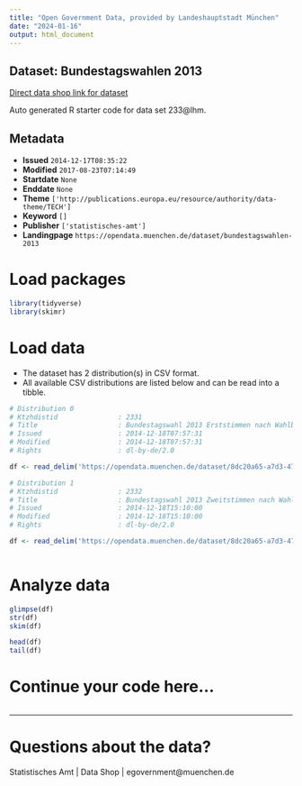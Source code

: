 ```yaml
---
title: "Open Government Data, provided by Landeshauptstadt München"
date: "2024-01-16"
output: html_document
---
```


## Dataset: Bundestagswahlen 2013

[Direct data shop link for dataset](https://opendata.muenchen.de/dataset/bundestagswahlen-2013)

Auto generated R starter code for data set 233@lhm.

## Metadata

- **Issued** `2014-12-17T08:35:22`
- **Modified** `2017-08-23T07:14:49`
- **Startdate** `None`
- **Enddate** `None`
- **Theme** `['http://publications.europa.eu/resource/authority/data-theme/TECH']`
- **Keyword** `[]`
- **Publisher** `['statistisches-amt']`
- **Landingpage** `https://opendata.muenchen.de/dataset/bundestagswahlen-2013`


# Load packages

```r

library(tidyverse)
library(skimr)

```

# Load data

-   The dataset has 2 distribution(s) in CSV format.
-   All available CSV distributions are listed below and can be read into a tibble.

```r

# Distribution 0
# Ktzhdistid               : 2331
# Title                    : Bundestagswahl 2013 Erststimmen nach Wahlbezirken (STAT. Amt)
# Issued                   : 2014-12-18T07:57:31
# Modified                 : 2014-12-18T07:57:31
# Rights                   : dl-by-de/2.0

df <- read_delim('https://opendata.muenchen.de/dataset/8dc20a65-a7d3-4786-82fa-4a8b1faba836/resource/0d8ce841-841f-45da-be03-ff7711765031/download/bundestagswahl2013erststimmenwahlbezirke.csv')

# Distribution 1
# Ktzhdistid               : 2332
# Title                    : Bundestagswahl 2013 Zweitstimmen nach Wahlbezirken
# Issued                   : 2014-12-18T15:10:00
# Modified                 : 2014-12-18T15:10:00
# Rights                   : dl-by-de/2.0

df <- read_delim('https://opendata.muenchen.de/dataset/8dc20a65-a7d3-4786-82fa-4a8b1faba836/resource/7ad81fcb-4123-43bc-92a7-9e7d4c713196/download/bundestagswahl2013zweitstimmenwahlbezirke.csv')



```

# Analyze data

```r

glimpse(df)
str(df)
skim(df)

head(df)
tail(df)

```

# Continue your code here...

```r

```

------------------------------------------------------------------------

# Questions about the data?

Statistisches Amt | Data Shop | egovernment@muenchen.de
